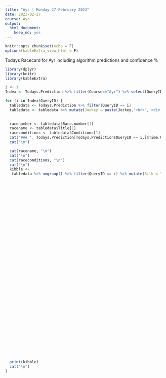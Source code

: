 ```yaml
---
title: "Ayr | Monday 27 February 2023"
date: 2023-02-27 
course: Ayr
output:
  html_document:
    keep_md: yes
---
```


```r
knitr::opts_chunk$set(echo = F)
options(kableExtra_view_html = F)
```


Todays Racecard for Ayr including algorithm predictions and confidence %


```r
library(dplyr)
library(knitr)
library(kableExtra)

i <- 1
Index <- Todays.Prediction %>% filter(Course=="Ayr") %>% select(QueryID) %>% distinct()

for (i in Index$QueryID) {
  tabledata <- Todays.Prediction %>% filter(QueryID == i)
  tabledata <- tabledata %>% mutate(Jockey = paste(Jockey,"<br>",'<div class = "badge rounded-pill',JSR.css,'">',paste(round(Jockey.sr*100,2),"%"),"<div>"))
  
  
  racenumber <- tabledata$Race.number[1]
  racename <- tabledata$Title[1]
  raceconditions <- tabledata$Conditions[1]
  cat("### ", Todays.Prediction[Todays.Prediction$QueryID == i,]$Time.Course[1], "\n")
  cat("\n")

  cat(racename, "\n")
  cat("\n")
  cat(raceconditions, "\n")
  cat("\n")
  kibble <-
   tabledata %>% ungroup() %>% filter(QueryID == i) %>% mutate(Silk = "",
                                                                        Alt.VDW=round(Alt.VDW*1000,2),
                                                                        prediction.score=round(prediction.score,3)) %>% select(
                                                                            Horse.Number,
                                                                            Form,
                                                                            Silk,
                                                                            Name,
                                                                            Age,
                                                                            Weight,
                                                                            OR,
                                                                            Trainer,
                                                                            Jockey,
                                                                            VDW.Form,
                                                                            Alt.VDW,
                                                                            prediction.score,
                                                                            Rank,
                                                                            win.pct
                                                                          ) %>%  kable(
                                                                            align = 'clclcccllcclcc',
                                                                            table.attr = "class=\'racecard\'",
                                                                            col.names = c(
                                                                              'No.',
                                                                              "Form",
                                                                              "Horse",
                                                                              "",
                                                                              'Age',
                                                                              'Wt',
                                                                              'OR',
                                                                              'Trainer',
                                                                              'Jockey',
                                                                              'VDW',
                                                                              'Alt VDW',
                                                                              'Pred Score',
                                                                              'Predicted Position',
                                                                              'Win %'
                                                                            )
                                                                          ) %>% kable_styling('hover', full_width = F) %>% column_spec(1, width =
                                                                                                                                         "65px")%>% column_spec(3, width =
                                                                                                                                         "40px")  %>%  column_spec(3, image = Todays.Prediction[Todays.Prediction$QueryID ==
                                                                                                                                                                                                  i,]$url.silk[])
  
  print(kibble)
  cat("\n")
}


```



